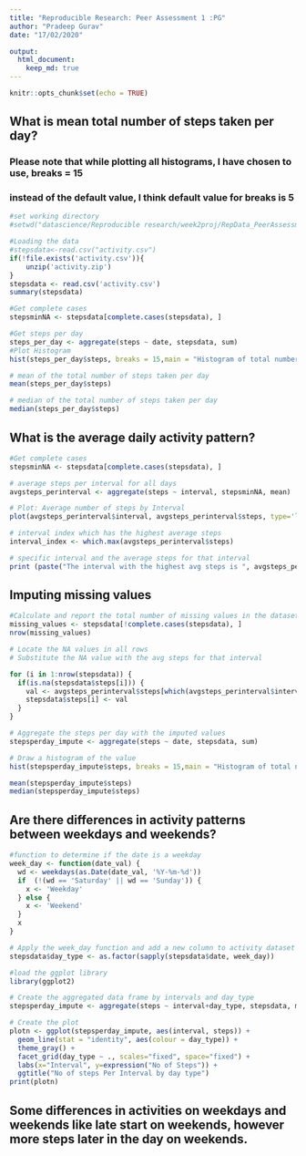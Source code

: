 ```yaml
---
title: "Reproducible Research: Peer Assessment 1 :PG"
author: "Pradeep Gurav"
date: "17/02/2020"

output: 
  html_document:
    keep_md: true
---
```


```r
knitr::opts_chunk$set(echo = TRUE)
```

## What is mean total number of steps taken per day?
### Please note that while plotting all histograms, I have chosen to use, breaks = 15
### instead of the default value, I think default value for breaks is 5

```r
#set working directory
#setwd("datascience/Reproducible research/week2proj/RepData_PeerAssessment1")

#Loading the data 
#stepsdata<-read.csv("activity.csv")
if(!file.exists('activity.csv')){
    unzip('activity.zip')
}
stepsdata <- read.csv('activity.csv')
summary(stepsdata)

#Get complete cases 
stepsminNA <- stepsdata[complete.cases(stepsdata), ]

#Get steps per day 
steps_per_day <- aggregate(steps ~ date, stepsdata, sum)
#Plot Histogram
hist(steps_per_day$steps, breaks = 15,main = "Histogram of total number of steps per day", xlab = "Steps per day",col="magenta")

# mean of the total number of steps taken per day
mean(steps_per_day$steps)

# median of the total number of steps taken per day
median(steps_per_day$steps)

```

## What is the average daily activity pattern?

```r

#Get complete cases 
stepsminNA <- stepsdata[complete.cases(stepsdata), ]

# average steps per interval for all days 
avgsteps_perinterval <- aggregate(steps ~ interval, stepsminNA, mean)

# Plot: Average number of steps by Interval
plot(avgsteps_perinterval$interval, avgsteps_perinterval$steps, type='l', col=2, main="Average number of steps by Interval", xlab="Time Intervals", ylab="Average number of steps")

# interval index which has the highest average steps
interval_index <- which.max(avgsteps_perinterval$steps)

# specific interval and the average steps for that interval
print (paste("The interval with the highest avg steps is ", avgsteps_perinterval[interval_index, ]$interval, " and the no of steps for that interval is ", round(avgsteps_perinterval[interval_index, ]$steps, digits = 1)))

```

## Imputing missing values

```r
#Calculate and report the total number of missing values in the dataset (i.e. the total number of rows with NAs)
missing_values <- stepsdata[!complete.cases(stepsdata), ]
nrow(missing_values)

# Locate the NA values in all rows
# Substitute the NA value with the avg steps for that interval

for (i in 1:nrow(stepsdata)) {
  if(is.na(stepsdata$steps[i])) {
    val <- avgsteps_perinterval$steps[which(avgsteps_perinterval$interval == stepsdata$interval[i])]
    stepsdata$steps[i] <- val 
  }
}

# Aggregate the steps per day with the imputed values
stepsperday_impute <- aggregate(steps ~ date, stepsdata, sum)

# Draw a histogram of the value 
hist(stepsperday_impute$steps, breaks = 15,main = "Histogram of total number of steps per day (IMPUTED)", xlab = "Steps per day")

mean(stepsperday_impute$steps)
median(stepsperday_impute$steps)

```
## Are there differences in activity patterns between weekdays and weekends?

```r
#function to determine if the date is a weekday
week_day <- function(date_val) {
  wd <- weekdays(as.Date(date_val, '%Y-%m-%d'))
  if  (!(wd == 'Saturday' || wd == 'Sunday')) {
    x <- 'Weekday'
  } else {
    x <- 'Weekend'
  }
  x
}

# Apply the week_day function and add a new column to activity dataset
stepsdata$day_type <- as.factor(sapply(stepsdata$date, week_day))

#load the ggplot library
library(ggplot2)

# Create the aggregated data frame by intervals and day_type
stepsperday_impute <- aggregate(steps ~ interval+day_type, stepsdata, mean)

# Create the plot
plotn <- ggplot(stepsperday_impute, aes(interval, steps)) +
  geom_line(stat = "identity", aes(colour = day_type)) +
  theme_gray() +
  facet_grid(day_type ~ ., scales="fixed", space="fixed") +
  labs(x="Interval", y=expression("No of Steps")) +
  ggtitle("No of steps Per Interval by day type")
print(plotn)

```

## Some differences in activities on weekdays and weekends like late start on weekends, however more steps later in the day on weekends.
